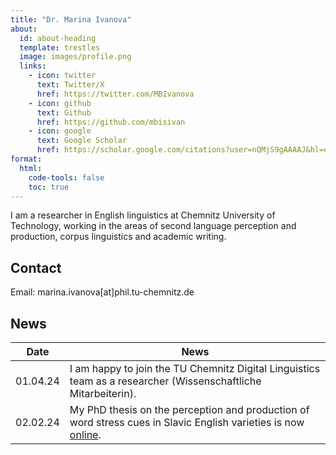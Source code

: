 ```yaml
---
title: "Dr. Marina Ivanova"
about:
  id: about-heading
  template: trestles
  image: images/profile.png
  links:
    - icon: twitter
      text: Twitter/X
      href: https://twitter.com/MBIvanova
    - icon: github
      text: Github
      href: https://github.com/mbisivan
    - icon: google
      text: Google Scholar
      href: https://scholar.google.com/citations?user=nQMjS9gAAAAJ&hl=en
format:
  html:
    code-tools: false
    toc: true
---
```


:::{#about-heading}

I am a researcher in English linguistics at Chemnitz University of Technology, working in the areas of second language perception and production, corpus linguistics and academic writing. 

## Contact

Email: marina.ivanova[at]phil.tu-chemnitz.de

## News
| Date     | News                                                                                                                                                                                         |
|----------|-------------------------------------------------------------------------------------------------------------------------------------------------------------------------------------------------|
| 01.04.24 | I am happy to join the TU Chemnitz Digital Linguistics team as a researcher (Wissenschaftliche Mitarbeiterin).                                                                                  |
| 02.02.24 | My PhD thesis on the perception and production of word stress cues in Slavic English varieties is now [online](https://nbn-resolving.org/urn:nbn:de:bsz:ch1-qucosa2-892831). |

:::